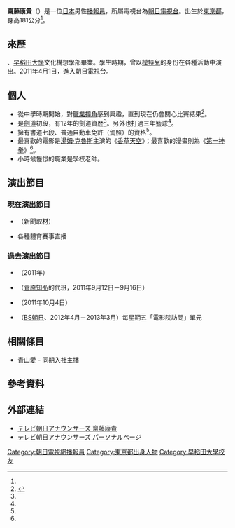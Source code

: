 {{Infobox announcer (日本)
|姓名=齋藤康貴
|平假名={{lang|ja|さいとう やすたか}}
|圖片= 
|File size= 
|圖片敘述= 
|本名= 
|暱稱={{lang|ja|やっぴー}}<ref name="tv asahi4">{{Cite web|title=テレビ朝日アナウンサーズ 齋藤康貴 普段はどんな人？|url=http://www.tv-asahi.co.jp/announcer/personal/men/saitou/body3.html|publisher=[[朝日電視台|朝日電視台]]|date=|accessdate=2013-09-17|archive-date=2016-10-24|archive-url=https://web.archive.org/web/20161024171352/http://www.tv-asahi.co.jp/announcer/personal/men/saitou/body3.html|dead-url=no}}</ref>
|出身地={{JPN}}[[東京都|東京都]] 
|國籍={{JPN}} 
|出生日期={{birth date and age|1988|6|5}}<ref name="tv asahi1">{{Cite web|title=テレビ朝日アナウンサーズ 齋藤康貴|url=http://www.tv-asahi.co.jp/announcer/personal/men/saitou/|publisher=[[朝日電視台|朝日電視台]]|date=|accessdate=2013-09-17|archive-date=2020-11-01|archive-url=https://web.archive.org/web/20201101005036/https://www.tv-asahi.co.jp/announcer/personal/men/saitou/|dead-url=no}}</ref><ref name="tv asahi2">{{Cite web|title=齋藤康貴|url=http://www.tv-asahi.co.jp/announcer/personal/men/saitou/body1.html|publisher=[[朝日電視台|朝日電視台]]|date=|accessdate=2013-09-17|archive-date=2016-07-08|archive-url=https://web.archive.org/web/20160708073441/http://www.tv-asahi.co.jp/announcer/personal/men/saitou/body1.html|dead-url=no}}</ref>
|逝世日期= 
|血型=
|最終學歷=[[早稻田大學|早稻田大學]]文化構想學部<ref name="tv asahi1" /><ref name="tv asahi2" />
|所屬電視台=[[朝日電視台|朝日電視台]] 
|所屬事務所=
|部署=
|職歷=
|活動期間=2011年迄今
|類型=體育
|配偶=
|家族= 
|網站=[http://www.tv-asahi.co.jp/announcer/personal/men/saitou/ 朝日電視台] 
|現在演出節目=《{{link-ja|超級J頻道|スーパーJチャンネル}}》
|過去演出節目=《{{link-ja|速報!甲子園之路|速報!甲子園への道}}》<br />《{{link-ja|News Access|News Access}}》
|其他= 
|備註= 
}}
{{Japanese|japanese=斎藤 康貴|kana=さいとう やすたか|romaji=Saito Yasutaka}}
'''齋藤康貴'''（{{bd|1988年|6月5日|catIdx=Saito, Yasutaka}}）是一位[[日本|日本]]男性[[播報員|播報員]]，所屬電視台為[[朝日電視台|朝日電視台]]。出生於[[東京都|東京都]]，身高181公分<ref name="tv asahi1" />。

== 來歷 ==
{{link-ja|東京都立竹早高等學校|東京都立竹早高等学校}}、[[早稻田大學|早稻田大學]]文化構想學部畢業。學生時期，曾以[[模特兒|模特兒]]的身份在各種活動中演出。2011年4月1日，進入[[朝日電視台|朝日電視台]]。

== 個人 ==
* 從中學時期開始，對[[職業摔角|職業摔角]]感到興趣，直到現在仍會關心比賽結果<ref name="tv asahi3">{{Cite web|title=テレビ朝日アナウンサーズ 齋藤康貴 自己紹介 Q&A|url=http://www.tv-asahi.co.jp/announcer/personal/men/saitou/body2.html|publisher=[[朝日電視台|朝日電視台]]|date=|accessdate=2013-09-17|archive-date=2016-09-20|archive-url=https://web.archive.org/web/20160920200103/http://www.tv-asahi.co.jp/announcer/personal/men/saitou/body2.html|dead-url=no}}</ref>。
* 是[[劍道|劍道]]初段，有12年的劍道資歷<ref name="tv asahi3" />。另外也打過三年籃球<ref name="tv asahi3" />。
* 擁有[[書道|書道]]七段、普通自動車免許（駕照）的資格<ref name="tv asahi3" />。
* 最喜歡的電影是[[湯姆·克魯斯|湯姆·克魯斯]]主演的《[[香草天空|香草天空]]》；最喜歡的漫畫則為《[[第一神拳|第一神拳]]》<ref name="tv asahi3" />。
* 小時候憧憬的職業是學校老師。

== 演出節目 ==
=== 現在演出節目 ===
* {{link-ja|超級J頻道|スーパーJチャンネル}}（新聞取材）
* 各種體育賽事直播

=== 過去演出節目 ===
* {{link-ja|速報!甲子園之路|速報!甲子園への道}}（2011年）
* {{link-ja|烏合之眾電視！|やじうまテレビ!}}（[[菅原知弘|菅原知弘]]的代班，2011年9月12日－9月16日）
* {{link-ja|軟奶油|ソフトくりぃむ}}（2011年10月4日）
* {{link-ja|News Access|News Access}}（[[BS朝日|BS朝日]]、2012年4月－2013年3月）每星期五「電影院訪問」單元

== 相關條目 ==
* [[青山愛|青山愛]] - 同期入社主播

== 參考資料 ==
{{reflist}}

== 外部連結 ==
* [http://www.tv-asahi.co.jp/announcer/personal/men/saitou/ テレビ朝日アナウンサーズ 齋藤康貴] {{Wayback|url=http://www.tv-asahi.co.jp/announcer/personal/men/saitou/ |date=20201101005036 }} {{ja icon}}
* [http://www.tv-asahi.co.jp/announcer/personal/men/saitou/body1.html テレビ朝日アナウンサーズ パーソナルページ] {{Wayback|url=http://www.tv-asahi.co.jp/announcer/personal/men/saitou/body1.html |date=20160708073441 }} {{ja icon}}

{{朝日電視台主播}}

{{DEFAULTSORT:Saito, Yasutaka}}
[[Category:朝日電視網播報員|Category:朝日電視網播報員]]
[[Category:東京都出身人物|Category:東京都出身人物]]
[[Category:早稻田大學校友|Category:早稻田大學校友]]